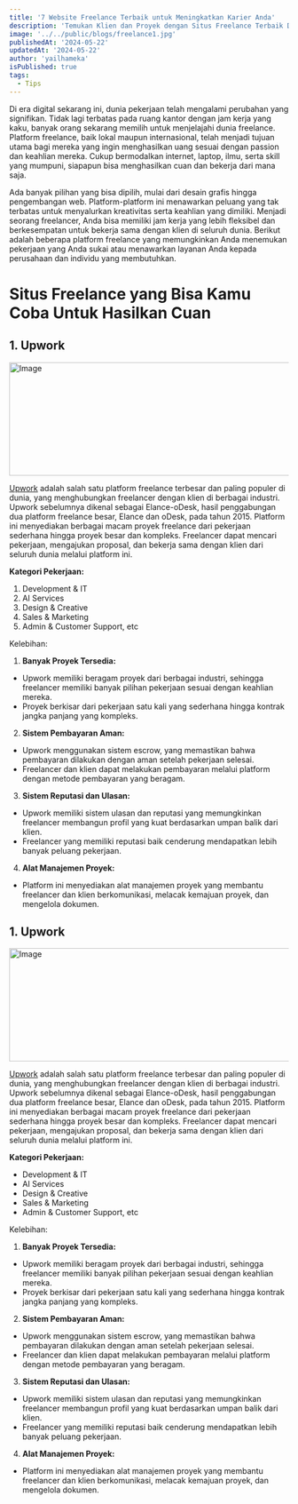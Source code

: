 ```yaml
---
title: '7 Website Freelance Terbaik untuk Meningkatkan Karier Anda'
description: 'Temukan Klien dan Proyek dengan Situs Freelance Terbaik Dengan Berbagai Pilihan Kategori Pekerjaan'
image: '../../public/blogs/freelance1.jpg'
publishedAt: '2024-05-22'
updatedAt: '2024-05-22'
author: 'yailhameka'
isPublished: true
tags:
  - Tips
---
```


Di era digital sekarang ini, dunia pekerjaan telah mengalami perubahan yang signifikan. Tidak lagi terbatas pada ruang kantor dengan jam kerja yang kaku, banyak orang sekarang memilih untuk menjelajahi dunia freelance. Platform freelance, baik lokal maupun internasional, telah menjadi tujuan utama bagi mereka yang ingin menghasilkan uang sesuai dengan passion dan keahlian mereka. Cukup bermodalkan internet, laptop, ilmu, serta skill yang mumpuni, siapapun bisa menghasilkan cuan dan bekerja dari mana saja.

Ada banyak pilihan yang bisa dipilih, mulai dari desain grafis hingga pengembangan web. Platform-platform ini menawarkan peluang yang tak terbatas untuk menyalurkan kreativitas serta keahlian yang dimiliki. Menjadi seorang freelancer, Anda bisa memiliki jam kerja yang lebih fleksibel dan berkesempatan untuk bekerja sama dengan klien di seluruh dunia. Berikut adalah beberapa platform freelance yang memungkinkan Anda menemukan pekerjaan yang Anda sukai atau menawarkan layanan Anda kepada perusahaan dan individu yang membutuhkan.

# Situs Freelance yang Bisa Kamu Coba Untuk Hasilkan Cuan

## 1. Upwork

<Image
  src="/blogs/upwork.png"
  width="718"
  height="204"
  alt="Image"
  sizes="100vw"
/>

[Upwork](https://www.upwork.com/) adalah salah satu platform freelance terbesar dan paling populer di dunia, yang menghubungkan freelancer dengan klien di berbagai industri. Upwork sebelumnya dikenal sebagai Elance-oDesk, hasil penggabungan dua platform freelance besar, Elance dan oDesk, pada tahun 2015. Platform ini menyediakan berbagai macam proyek freelance dari pekerjaan sederhana hingga proyek besar dan kompleks. Freelancer dapat mencari pekerjaan, mengajukan proposal, dan bekerja sama dengan klien dari seluruh dunia melalui platform ini.

**Kategori Pekerjaan:**

1. Development & IT
2. AI Services
3. Design & Creative
4. Sales & Marketing
5. Admin & Customer Support, etc

Kelebihan:

1. **Banyak Proyek Tersedia:**

- Upwork memiliki beragam proyek dari berbagai industri, sehingga freelancer memiliki banyak pilihan pekerjaan sesuai dengan keahlian mereka.
- Proyek berkisar dari pekerjaan satu kali yang sederhana hingga kontrak jangka panjang yang kompleks.

2. **Sistem Pembayaran Aman:**

- Upwork menggunakan sistem escrow, yang memastikan bahwa pembayaran dilakukan dengan aman setelah pekerjaan selesai.
- Freelancer dan klien dapat melakukan pembayaran melalui platform dengan metode pembayaran yang beragam.

3. **Sistem Reputasi dan Ulasan:**

- Upwork memiliki sistem ulasan dan reputasi yang memungkinkan freelancer membangun profil yang kuat berdasarkan umpan balik dari klien.
- Freelancer yang memiliki reputasi baik cenderung mendapatkan lebih banyak peluang pekerjaan.

4. **Alat Manajemen Proyek:**

- Platform ini menyediakan alat manajemen proyek yang membantu freelancer dan klien berkomunikasi, melacak kemajuan proyek, dan mengelola dokumen.

## 1. Upwork

<Image
  src="/blogs/upwork.png"
  width="718"
  height="204"
  alt="Image"
  sizes="100vw"
/>

[Upwork](https://www.upwork.com/) adalah salah satu platform freelance terbesar dan paling populer di dunia, yang menghubungkan freelancer dengan klien di berbagai industri. Upwork sebelumnya dikenal sebagai Elance-oDesk, hasil penggabungan dua platform freelance besar, Elance dan oDesk, pada tahun 2015. Platform ini menyediakan berbagai macam proyek freelance dari pekerjaan sederhana hingga proyek besar dan kompleks. Freelancer dapat mencari pekerjaan, mengajukan proposal, dan bekerja sama dengan klien dari seluruh dunia melalui platform ini.

**Kategori Pekerjaan:**

- Development & IT
- AI Services
- Design & Creative
- Sales & Marketing
- Admin & Customer Support, etc

Kelebihan:

1. **Banyak Proyek Tersedia:**

- Upwork memiliki beragam proyek dari berbagai industri, sehingga freelancer memiliki banyak pilihan pekerjaan sesuai dengan keahlian mereka.
- Proyek berkisar dari pekerjaan satu kali yang sederhana hingga kontrak jangka panjang yang kompleks.

2. **Sistem Pembayaran Aman:**

- Upwork menggunakan sistem escrow, yang memastikan bahwa pembayaran dilakukan dengan aman setelah pekerjaan selesai.
- Freelancer dan klien dapat melakukan pembayaran melalui platform dengan metode pembayaran yang beragam.

3. **Sistem Reputasi dan Ulasan:**

- Upwork memiliki sistem ulasan dan reputasi yang memungkinkan freelancer membangun profil yang kuat berdasarkan umpan balik dari klien.
- Freelancer yang memiliki reputasi baik cenderung mendapatkan lebih banyak peluang pekerjaan.

4. **Alat Manajemen Proyek:**

- Platform ini menyediakan alat manajemen proyek yang membantu freelancer dan klien berkomunikasi, melacak kemajuan proyek, dan mengelola dokumen.
